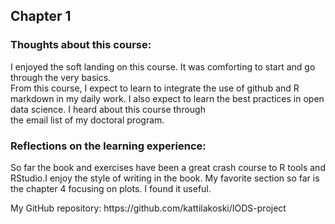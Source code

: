 ## Chapter 1 
### Thoughts about this course:
I enjoyed the soft landing on this course. It was comforting to start and go through the very basics.  
From this course, I expect to learn to integrate the use of github and R markdown in my daily work. I also expect to learn the best practices in open data science. I heard about this course through  
the email list of my doctoral program.

### Reflections on the learning experience:
So far the book and exercises have been a great crash course to R tools and RStudio.I enjoy the style of writing in the book. My favorite section so far is the chapter 4 focusing on plots. I found it useful.

My GitHub repository: https://github.com/kattilakoski/IODS-project
